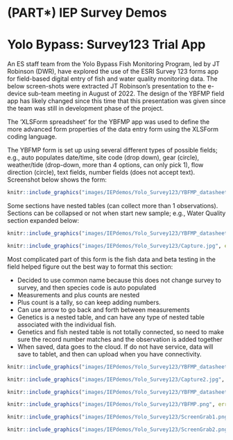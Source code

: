 # (PART\*) IEP Survey Demos {-}

# Yolo Bypass: Survey123 Trial App {#yoldem}

An ES staff team from the Yolo Bypass Fish Monitoring Program, led by JT Robinson (DWR), have explored the use of the ESRI Survey 123 forms app for field-based digital entry of fish and water quality monitoring data.  The below screen-shots were extracted JT Robinson's presentation to the e-device sub-team meeting in August of 2022.  The design of the YBFMP field app has likely changed since this time that this presentation was given since the team was still in development phase of the project.


The ‘XLSForm spreadsheet’ for the YBFMP app was used to define the more advanced form properties of the data entry form using the XLSForm coding language. 


The YBFMP form is set up using several different types of possible fields; e.g., auto populates date/time, site code (drop down), gear (circle), weather/tide (drop-down, more than 4 options, can only pick 1), flow direction (circle), text fields, number fields (does not accept text). Screenshot below shows the form:

```r
knitr::include_graphics("images/IEPdemos/Yolo_Survey123/YBFMP_datasheet.jpg", error = FALSE)
```

Some sections have nested tables (can collect more than 1 observations). Sections can be collapsed or not when start new sample; e.g., Water Quality section expanded below:


```r
knitr::include_graphics("images/IEPdemos/Yolo_Survey123/YBFMP_datasheet2.jpg", error = FALSE)
```


```r
knitr::include_graphics("images/IEPdemos/Yolo_Survey123/Capture.jpg", error = FALSE)
```

Most complicated part of this form is the fish data and beta testing in the field helped figure out the best way to format this section:

  * Decided to use common name because this does not change survey to survey, and then species code is auto populated
  * Measurements and plus counts are nested
  * Plus count is a tally, so can keep adding numbers. 
  * Can use arrow to go back and forth between measurements
  * Genetics is a nested table, and can have any type of nested table associated with the individual fish.
  * Genetics and fish nested table is not totally connected, so need to make sure the record number matches and the observation is added together
  * When saved, data goes to the cloud. If do not have service, data will save to tablet, and then can upload when you have connectivity.



```r
knitr::include_graphics("images/IEPdemos/Yolo_Survey123/YBFMP_datasheet3.jpg", error = FALSE)
```

```r
knitr::include_graphics("images/IEPdemos/Yolo_Survey123/Capture2.jpg", error = FALSE)
```





```r
knitr::include_graphics("images/IEPdemos/Yolo_Survey123/YBFMP_datasheet4.jpg", error = FALSE)
```




```r
knitr::include_graphics("images/IEPdemos/Yolo_Survey123/YBFMP.png", error = FALSE)
```



```r
knitr::include_graphics("images/IEPdemos/Yolo_Survey123/ScreenGrab1.png", error = FALSE)
```




```r
knitr::include_graphics("images/IEPdemos/Yolo_Survey123/ScreenGrab2.png", error = FALSE)
```


